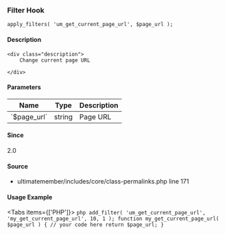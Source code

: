 
### Filter Hook    
    
```
apply_filters( 'um_get_current_page_url', $page_url );
```

#### Description
    <div class="description">
        Change current page URL
 
    </div>

#### Parameters
            
<table className="table-auto mt-2 border dark:border-gray-500 p-5 text-sm text-left">
<thead>
<tr>
<th  className="px-3">Name</th>
<th  className="px-3">Type</th>
<th  className="px-3">Description</th>
</tr>
</thead>
<tbody>
               <tr >
               <td className="px-3 py-2">`$page_url`</td>
               <td className="px-3 py-2">string</td>
               <td className="px-3 py-2 text-sm">Page URL</td>
               </tr>
</tbody>
</table>

#### Since
<div class="description">
2.0
</div>

#### Source
  - <Link href="/developer/files/includes-core-class-permalinks#source-view.171">ultimatemember/includes/core/class-permalinks.php</Link> <Link href="/developer/files/includes-core-class-permalinks#source-view.171">line 171</Link>



#### Usage Example

<Tabs items={['PHP']}>
    <Tab>
    ```php
    add_filter( 'um_get_current_page_url', 'my_get_current_page_url', 10, 1 );
 function my_get_current_page_url( $page_url ) {
     // your code here
     return $page_url;
 }
    ```
    </Tab>
</Tabs>